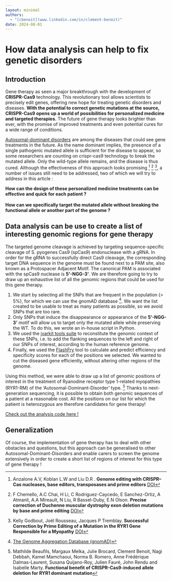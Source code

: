 ```yaml
---
layout: minimal
authors:
  - "[cbenoit](www.linkedin.com/in/clement-benoit)"
date: 2024-08-01
---
```


# How data analysis can help to fix genetic disorders

## Introduction

Gene therapy as seen a major breakthrough with the development of **CRISPR-Cas9** technology. 
This revolutionary tool allows scientists to precisely edit genes, offering new hope for 
treating genetic disorders and diseases. **With the potential to correct genetic mutations at 
the source, CRISPR-Cas9 opens up a world of possibilities for personalized medicine and targeted therapies.**
The future of gene therapy looks brighter than ever,
 with the promise of improved treatments and even potential cures for a wide range of conditions.

[Autosomal-dominant disorders](https://www.genome.gov/genetics-glossary/Autosomal-Dominant-Disorder) are among the diseases that could see gene treatments in the future. 
As the name dominant implies, the presence of a single pathogenic mutated allele is sufficient for 
the disease to appear, so some researchers are counting on crispr-cas9 technology to break the mutated allele. 
Only the wild-type allele remains, and the disease is thus cured. 
Although the effectiveness of this approach looks promising [^1]  [^2]  [^3], a number of issues still need 
to be addressed, two of which we will try to address in this article : 

<p className="popacitydanger" >
  <div style={{ textAlign: 'center' }}>
    <strong>
    How can the design of these personalized medicine treatments can be effective and quick for each patient ? <br/><br/>
    How can we specifically target the mutated allele without breaking the functional allele or another part of 
    the genome ?
    </strong>
  </div>
</p>

## Data analysis can be use to create a list of interesting genomic regions for gene therapy

The targeted genome cleavage is achieved by targeting sequence-specific cleavage of S. pyogenes Cas9 (spCas9) 
endonuclease with a gRNA. In order for the gRNA to successfully direct Cas9 cleavage, 
the corresponding target DNA sequence in the genome must be found next to a PAM site, 
also known as a Protospacer Adjacent Motif. The canonical PAM is associated with the spCas9 nuclease is **5'-NGG-3'**.
We are therefore going to try to draw up an exhaustive list of all the genomic regions that could be used for this 
gene therapy.
1) We start by selecting all the SNPs that are frequent in the population (> 5%), for which we can 
use the gnomAD database [^4].  We want the list created to be usable to treat as many 
patients as possible, so we avoid SNPs that are too rare. 
2) Only SNPs that induce the disappearance or appearance of the **5‘-NGG-3’**
 motif will allow us to target only the mutated allele while preserving the WT. To do this, we wrote an in-house script in Python.
3) We used the [jvarkit tools suite](https://github.com/lindenb/jvarkit) to reconstitute the genomic context of these SNPs, i.e. 
to add the flanking sequences to the left and right of our SNPs of interest, according to the human reference genome.
4) Finally, we used the [FlashFry](https://github.com/mckennalab/FlashFry) tool to calculate and predict efficiency and specificity 
scores for each of the positions we selected. We wanted to cut the diseased gene efficiently, 
without altering other regions of the genome.

Using this method, we were able to draw up a list of genomic positions of interest in the treatment of Ryanodine receptor 
type 1-related myopathies (RYR1-RM) of the ‘Autosomal-Dominant-Disorder’ type. [^5]
Thanks to next-generation sequencing, it is possible to obtain both genomic sequences of a patient 
at a reasonable cost. All the positions on our list for which the patient is heterozygous are therefore 
candidates for gene therapy!

[Check out the analysis code here !](https://github.com/clbenoit/CutOneStrand)

## Generalization

Of course, the implementation of gene therapy has to deal with other obstacles and questions, 
but this approach can be generalised to other Autosomal-Dominant-Disorders and enable carers to 
screen the genome extensively in order to create a short list of regions 
of interest for this type of gene therapy !


[^1]: Anzalone A.V, Koblan L.W and Liu D.R . **Genome editing with CRISPR–Cas nucleases, base editors, transposases and prime editors** [DOI](https://www.nature.com/articles/s41587-020-0561-9)
[^2]: F Chemello, A.C Chai, H Li, C Rodriguez-Caycedo, E Sanchez-Ortiz, A Atmanli, A.A Mireault, N Liu,
 R Bassel-Duby, E.N Olson. **Precise correction of Duchenne muscular dystrophy exon
  deletion mutations by base and prime editing** [DOI](https://pubmed.ncbi.nlm.nih.gov/33931459/)
[^3]: Kelly Godbout, Joël Rousseau, Jacques P Tremblay. **Successful Correction by Prime Editing of a
 Mutation in the RYR1 Gene Responsible for a Myopathy** [DOI](https://www.mdpi.com/2073-4409/13/1/31)
[^4]: [The Genome Aggregation Database (gnomAD)](https://gnomad.broadinstitute.org/about)
[^5]: Mathilde Beaufils, Margaux Melka, Julie Brocard, Clement Benoit, Nagi Debbah, Kamel Mamchaoui, 
Norma B. Romero, Anne Frédérique Dalmas-Laurent, Susana Quijano-Roy, Julien Fauré, John Rendu 
and Isabelle Marty. **Functional benefit of CRISPR-Cas9-induced allele deletion for RYR1 dominant mutation**